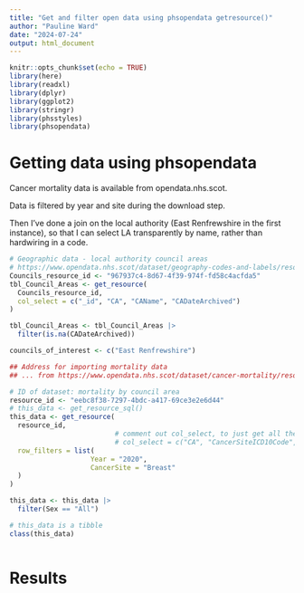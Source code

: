 ```yaml
---
title: "Get and filter open data using phsopendata getresource()"
author: "Pauline Ward"
date: "2024-07-24"
output: html_document
---
```


```r
knitr::opts_chunk$set(echo = TRUE) 
library(here) 
library(readxl)
library(dplyr)
library(ggplot2)
library(stringr)
library(phsstyles)
library(phsopendata)

```

# Getting data using phsopendata 

Cancer mortality data is available from opendata.nhs.scot. 

Data is filtered by year and site during the download step. 

Then I've done a join on the local authority (East Renfrewshire in the first 
instance), so that I can select LA 
transparently by name, rather than hardwiring in a code. 

```r
# Geographic data - local authority council areas
# https://www.opendata.nhs.scot/dataset/geography-codes-and-labels/resource/967937c4-8d67-4f39-974f-fd58c4acfda5
Councils_resource_id <- "967937c4-8d67-4f39-974f-fd58c4acfda5"
tbl_Council_Areas <- get_resource(
  Councils_resource_id, 
  col_select = c("_id", "CA", "CAName", "CADateArchived")
)

tbl_Council_Areas <- tbl_Council_Areas |>
  filter(is.na(CADateArchived))

```


```r
councils_of_interest <- c("East Renfrewshire")

## Address for importing mortality data 
## ... from https://www.opendata.nhs.scot/dataset/cancer-mortality/resource/eebc8f38-7297-4bdc-a417-69ce3e2e6d44

# ID of dataset: mortality by council area
resource_id <- "eebc8f38-7297-4bdc-a417-69ce3e2e6d44" 
# this_data <- get_resource_sql()
this_data <- get_resource(
  resource_id, 
                          # comment out col_select, to just get all the columns
                          # col_select = c("CA", "CancerSiteICD10Code", "CancerSite", "Sex", "Year", "DeathsAllAges")
  row_filters = list(
                    Year = "2020", 
                    CancerSite = "Breast"
  )
)

this_data <- this_data |>
  filter(Sex == "All")

# this_data is a tibble
class(this_data)



```

# Results
